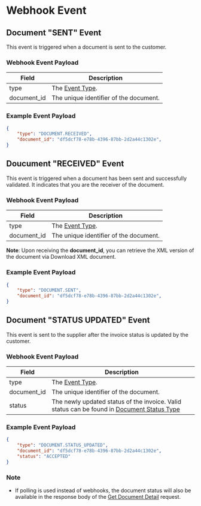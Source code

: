 # Webhook Event



## Document "SENT" Event
This event is triggered when a document is sent to the customer.

### Webhook Event Payload

| Field              | Description                                          |
|--------------------|------------------------------------------------------|
| type               | The [Event Type](/data-type/event-type).                                   |
| document_id        | The unique identifier of the document.               |



### Example Event Payload
```json
{
    "type": "DOCUMENT.RECEIVED",
    "document_id": "df5dcf78-e78b-4396-87bb-2d2a44c1302e",
}
```


## Doucument "RECEIVED" Event
This event is triggered when a document has been sent and successfully validated. It indicates that you are the receiver of the document.

### Webhook Event Payload

| Field              | Description                                          |
|--------------------|------------------------------------------------------|
| type               |  The [Event Type](/data-type/event-type).                                          |
| document_id        | The unique identifier of the document.               |

**Note**: Upon receiving the **document_id**, you can retrieve the XML version of the document via Download XML document.

### Example Event Payload
```json
{
    "type": "DOCUMENT.SENT",
    "document_id": "df5dcf78-e78b-4396-87bb-2d2a44c1302e",
}
```

## Document "STATUS UPDATED" Event
This event is sent to the supplier after the invoice status is updated by the customer.

### Webhook Event Payload

| Field              | Description                                          |
|--------------------|------------------------------------------------------|
| type               |  The [Event Type](/data-type/event-type).                 |
| document_id        | The unique identifier of the document.               |
| status             | The newly updated status of the invoice. Valid status can be found in [Document Status Type](/data-type/document-status)             |         

### Example Event Payload
```json
{
    "type": "DOCUMENT.STATUS_UPDATED",
    "document_id": "df5dcf78-e78b-4396-87bb-2d2a44c1302e",
    "status": "ACCEPTED"
}
```

### Note 
- If polling is used instead of webhooks, the document status will also be available in the response body of the [Get Document Detail](/api-reference/get-document-detail) request.